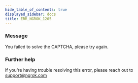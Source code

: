```yaml
---
hide_table_of_contents: true
displayed_sidebar: docs
title: ERR_NGROK_1205
---
```




### Message

You failed to solve the CAPTCHA, please try again.

<ErrorDetails error="err_ngrok_1205" />

### Further help

If you're having trouble resolving this error, please reach out to [support@ngrok.com](mailto:support@ngrok.com?subject=Help%20with%20ERR_NGROK_1205)

